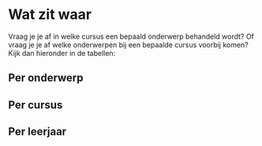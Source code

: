 # Wat zit waar

Vraag je je af in welke cursus een bepaald onderwerp behandeld wordt? Of vraag je je af welke onderwerpen bij een bepaalde cursus voorbij komen? Kijk dan hieronder in de tabellen:


## Per onderwerp 



## Per cursus



## Per leerjaar

